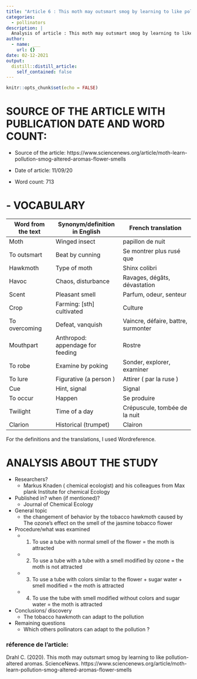 ```yaml
---
title: "Article 6 : This moth may outsmart smog by learning to like pollution-altered aromas"
categories: 
  - pollinators
description: |
  Analysis of article : This moth may outsmart smog by learning to like pollution-altered aromas.
author:
  - name: ___
    url: {}
date: 02-12-2021
output:
  distill::distill_article:
    self_contained: false
---
```


```r
knitr::opts_chunk$set(echo = FALSE)
```

# SOURCE OF THE ARTICLE WITH PUBLICATION DATE AND WORD COUNT: 

* Source of the article: https://www.sciencenews.org/article/moth-learn-pollution-smog-altered-aromas-flower-smells 

* Date of article: 11/09/20

* Word count: 713

# - VOCABULARY

| **Word from the text** | **Synonym/definition in English** | **French translation**              |
|------------------------|-----------------------------------|-------------------------------------|
| Moth                   | Winged insect                     | papillon de nuit                    |
| To outsmart               | Beat by cunning                   | Se montrer plus rusé que            |
| Hawkmoth               | Type of moth                      | Shinx colibri                       |
| Havoc                  | Chaos, disturbance                | Ravages, dégâts, dévastation        |
| Scent                  | Pleasant smell                    | Parfum, odeur, senteur              |
| Crop                   | Farming: [sth] cultivated         | Culture                             |
| To overcoming             | Defeat, vanquish                  | Vaincre, défaire, battre, surmonter |
| Mouthpart              | Anthropod: appendage for feeding  | Rostre                              |
| To robe                  | Examine by poking                 | Sonder, explorer, examiner          |
| To lure                   | Figurative (a person )            | Attirer ( par la ruse )             |
| Cue                    | Hint, signal                      | Signal                              |
| To occur                  | Happen                            | Se produire                         |
| Twilight               | Time of a day                     | Crépuscule, tombée de la nuit       |
| Clarion                | Historical (trumpet)              | Clairon                             |

For the definitions and the translations, I used Wordreference.

# ANALYSIS ABOUT THE STUDY

* Researchers?
  + Markus Knaden ( chemical ecologist) and his colleagues from Max plank Institute for chemical Ecology


* Published in? when (if mentioned)? 
  + Journal of Chemical Ecology


* General topic
  + the changement of behavior by the tobacco hawkmoth caused by The ozone’s effect on the smell of the jasmine tobacco flower


* Procedure/what was examined 
  + 1.	To use a tube with normal smell of the flower = the moth is attracted
  + 2.	To use a tube with a tube with a smell modified by ozone = the moth is not attracted
  + 3.	To use a tube with colors similar to the flower + sugar water + smell modified = the moth is attracted
  + 4.	To use the tube with smell modified without colors and sugar water = the moth is attracted


* Conclusions/ discovery 
  + The tobacco hawkmoth can adapt to the pollution


* Remaining questions
  + Which others pollinators can adapt to the pollution ?

### réference de l'article:
Drahl C. (2020). This moth may outsmart smog by learning to like pollution-altered aromas. ScienceNews. https://www.sciencenews.org/article/moth-learn-pollution-smog-altered-aromas-flower-smells

